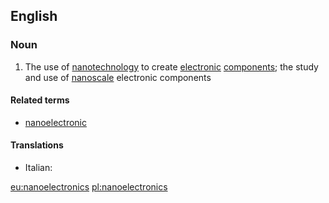 ==English==

===Noun===
{{wikipedia}}
{{en-noun|-}}

# {{context|physics|lang=en}} The use of [[nanotechnology]] to create [[electronic]] [[component]]s; the study and use of [[nanoscale]] electronic components

====Related terms====
* [[nanoelectronic]]

====Translations====
{{trans-top}}
* Italian: {{t|it|nanoelettronica|f}}
{{trans-mid}}
{{trans-bottom}}

[[eu:nanoelectronics]]
[[pl:nanoelectronics]]